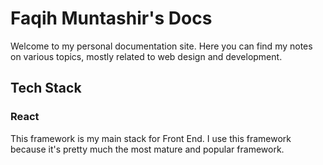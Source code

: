 # Faqih Muntashir's Docs

Welcome to my personal documentation site. Here you can find my notes on various topics, mostly related to web design and development.

## Tech Stack

### React

This framework is my main stack for Front End. I use this framework because it's pretty much the most mature and popular framework.
